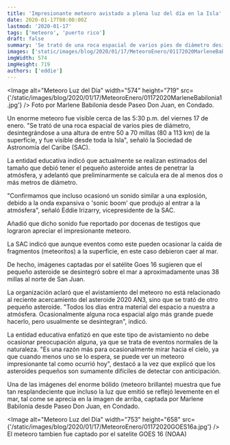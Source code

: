```yaml
---
title: 'Impresionante meteoro avistado a plena luz del día en la Isla'
date: 2020-01-17T08:00:00Z
lastmod: '2020-01-17'
tags: ['meteoro', 'puerto rico']
draft: false
summary: 'Se trató de una roca espacial de varios pies de diámetro desintegrándose a través de la atmósfera'
images: ['static/images/blog/2020/01/17/MeteoroEnero/01172020MarleneBabilonia1.jpg']
imgWidth: 574
imgHeight: 719
authors: ['eddie']
---
```


<Image
  alt="Meteoro Luz del Día"
  width="574"
  height="719"
  src={'/static/images/blog/2020/01/17/MeteoroEnero/01172020MarleneBabilonia1.jpg'}
/>
<ImageCaption>Foto por Marlene Babilonia desde Paseo Don Juan, en Condado.</ImageCaption>

Un enorme meteoro fue visible cerca de las 5:30 p.m. del viernes 17 de enero. "Se trató de una roca espacial de varios pies de diámetro, desintegrándose a una altura de entre 50 a 70 millas (80 a 113 km) de la superficie, y fue visible desde toda la Isla", señaló la Sociedad de Astronomía del Caribe (SAC).

La entidad educativa indicó que actualmente se realizan estimados del tamaño que debió tener el pequeño asteroide antes de penetrar la atmósfera, y adelantó que preliminarmente se calcula era de al menos dos o más metros de diámetro.

"Confirmamos que incluso ocasionó un sonido similar a una explosión, debido a la onda expansiva o 'sonic boom' que produjo al entrar a la atmósfera", señaló Eddie Irizarry, vicepresidente de la SAC.

Añadió que dicho sonido fue reportado por docenas de testigos que lograron apreciar el impresionante meteoro.

La SAC indicó que aunque eventos como este pueden ocasionar la caída de fragmentos (meteoritos) a la superficie, en este caso debieron caer al mar.

De hecho, imágenes captadas por el satélite Goes 16 sugieren que el pequeño asteroide se desintegró sobre el mar a aproximadamente unas 38 millas al norte de San Juan.

La organización aclaró que el avistamiento del meteoro no está relacionado al reciente acercamiento del asteroide 2020 AN3, sino que se trató de otro pequeño asteroide. "Todos los días entra material del espacio a nuestra a atmósfera. Ocasionalmente alguna roca espacial algo más grande puede hacerlo, pero usualmente se desintegran", indicó.

La entidad educativa enfatizó en que este tipo de avistamiento no debe ocasionar preocupación alguna, ya que se trata de eventos normales de la naturaleza. "Es una razón más para ocasionalmente mirar hacia el cielo, ya que cuando menos uno se lo espera, se puede ver un meteoro impresionante tal como ocurrió hoy", destacó a la vez que explicó que los asteroides pequeños son sumamente difíciles de detectar con anticipación.

Una de las imágenes del enorme bólido (meteoro brillante) muestra que fue tan resplandeciente que incluso la luz que emitió se reflejó levemente en el mar, tal come se aprecia en la imagen de arriba, captada por Marlene Babilonia desde Paseo Don Juan, en Condado.

<Image
  alt="Meteoro Luz del Día"
  width="753"
  height="658"
  src={'/static/images/blog/2020/01/17/MeteoroEnero/01172020GOES16a.jpg'}
/>
<ImageCaption>El meteoro tambien fue captado por el satelite GOES 16 (NOAA)</ImageCaption>
